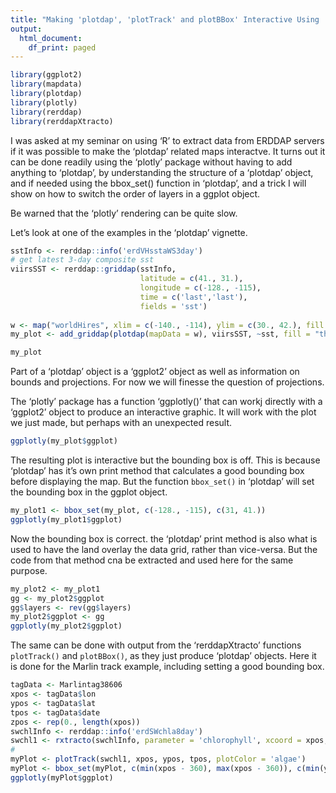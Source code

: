 ```yaml
---
title: "Making 'plotdap', 'plotTrack' and plotBBox' Interactive Using 'plotly'"
output:
  html_document:
    df_print: paged
---
```


```r
library(ggplot2)
library(mapdata)
library(plotdap)
library(plotly)
library(rerddap)
library(rerddapXtracto)
```

I was asked at my seminar on using 'R' to extract data from ERDDAP servers if it was possible to make the 'plotdap' related maps interactve.  It turns out it can be done readily using the 'plotly' package without having to add anything to 'plotdap', by understanding the structure of a 'plotdap' object, and if needed using the bbox_set() function in 'plotdap',  and a trick I will show on how to switch the order of layers in a ggplot object.

Be warned that the 'plotly' rendering can be quite slow.

Let's look at one of the examples in the 'plotdap' vignette.

```r
sstInfo <- rerddap::info('erdVHsstaWS3day')
# get latest 3-day composite sst
viirsSST <- rerddap::griddap(sstInfo, 
                             latitude = c(41., 31.), 
                             longitude = c(-128., -115), 
                             time = c('last','last'), 
                             fields = 'sst')
 
w <- map("worldHires", xlim = c(-140., -114), ylim = c(30., 42.), fill = TRUE, plot = FALSE)
my_plot <- add_griddap(plotdap(mapData = w), viirsSST, ~sst, fill = "thermal" )

my_plot 
```

Part of a 'plotdap' object is a 'ggplot2' object as well as information on bounds and projections.  For now we will finesse the question of projections.

The 'plotly' package has a function 'ggplotly()' that can workj directly with a 'ggplot2' object to produce an interactive graphic.  It will work with the plot we just made,  but perhaps with an unexpected result.

```r
ggplotly(my_plot$ggplot)

```
The resulting plot is interactive but the bounding box is off.  This is because 'plotdap' has it's own print method that calculates a good bounding box before displaying the map.  But the function `bbox_set()` in 'plotdap' will set the bounding box in the ggplot object.  

```r
my_plot1 <- bbox_set(my_plot, c(-128., -115), c(31, 41.))
ggplotly(my_plot1$ggplot)
```

Now the bounding box is correct.  the 'plotdap' print method is also what is used to have the land overlay the data grid,  rather than vice-versa.  But the code from that method cna be extracted and used here for the same purpose.

```r
my_plot2 <- my_plot1
gg <- my_plot2$ggplot
gg$layers <- rev(gg$layers)
my_plot2$ggplot <- gg
ggplotly(my_plot2$ggplot)
```

The same can be done with output from the 'rerddapXtracto' functions `plotTrack()` and `plotBBox()`, as they just produce 'plotdap' objects. Here it is done for the Marlin track example,  including setting a good bounding box.

```r
tagData <- Marlintag38606
xpos <- tagData$lon
ypos <- tagData$lat
tpos <- tagData$date
zpos <- rep(0., length(xpos))
swchlInfo <- rerddap::info('erdSWchla8day')
swchl1 <- rxtracto(swchlInfo, parameter = 'chlorophyll', xcoord = xpos, ycoord = ypos, tcoord = tpos, zcoord = zpos, xlen = .2, ylen = .2)
#
myPlot <- plotTrack(swchl1, xpos, ypos, tpos, plotColor = 'algae')
myPlot <- bbox_set(myPlot, c(min(xpos - 360), max(xpos - 360)), c(min(ypos), max(ypos)))
ggplotly(myPlot$ggplot)

```

